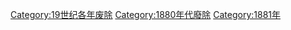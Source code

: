 {{discat|188|1|1880|1882}}
{{Commonscat|1881 disestablishments}}

[[Category:19世纪各年废除|Category:19世纪各年废除]]
[[Category:1880年代廢除|Category:1880年代廢除]]
[[Category:1881年|Category:1881年]]